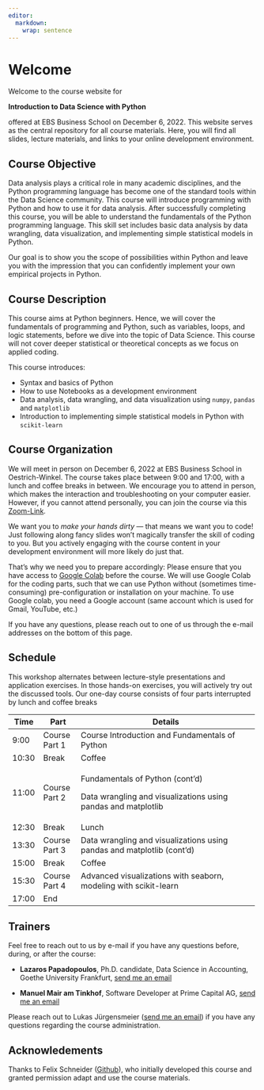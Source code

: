 ```yaml
---
editor: 
  markdown: 
    wrap: sentence
---
```


# Welcome {.unnumbered}

Welcome to the course website for

**Introduction to Data Science with Python**

offered at EBS Business School on December 6, 2022.
This website serves as the central repository for all course materials.
Here, you will find all slides, lecture materials, and links to your online development environment.

## Course Objective

Data analysis plays a critical role in many academic disciplines, and the Python programming language has become one of the standard tools within the Data Science community.
This course will introduce programming with Python and how to use it for data analysis.
After successfully completing this course, you will be able to understand the fundamentals of the Python programming language.
This skill set includes basic data analysis by data wrangling, data visualization, and implementing simple statistical models in Python.

Our goal is to show you the scope of possibilities within Python and leave you with the impression that you can confidently implement your own empirical projects in Python.

## Course Description

This course aims at Python beginners.
Hence, we will cover the fundamentals of programming and Python, such as variables, loops, and logic statements, before we dive into the topic of Data Science.
This course will not cover deeper statistical or theoretical concepts as we focus on applied coding.

This course introduces:

-   Syntax and basics of Python
-   How to use Notebooks as a development environment
-   Data analysis, data wrangling, and data visualization using `numpy`, `pandas` and `matplotlib`
-   Introduction to implementing simple statistical models in Python with `scikit-learn`


## Course Organization

We will meet in person on December 6, 2022 at EBS Business School in Oestrich-Winkel.
The course takes place between 9:00 and 17:00, with a lunch and coffee breaks in between.
We encourage you to attend in person, which makes the interaction and troubleshooting on your computer easier.
However, if you cannot attend personally, you can join the course via this [Zoom-Link](https://uni-frankfurt.zoom.us/j/6100021376).

We want you to *make your hands dirty* --- that means we want you to code!
Just following along fancy slides won't magically transfer the skill of coding to you.
But you actively engaging with the course content in your development environment will more likely do just that.

That's why we need you to prepare accordingly: Please ensure that you have access to [Google Colab](https://colab.research.google.com/) before the course.
We will use Google Colab for the coding parts, such that we can use Python without (sometimes time-consuming) pre-configuration or installation on your machine.
To use Google colab, you need a Google account (same account which is used for Gmail, YouTube, etc.)

If you have any questions, please reach out to one of us through the e-mail addresses on the bottom of this page.

## Schedule

This workshop alternates between lecture-style presentations and application exercises.
In those hands-on exercises, you will actively try out the discussed tools.
Our one-day course consists of four parts interrupted by lunch and coffee breaks

+-----------+---------------+------------------------------------------------------------------------+
| Time      | Part          | Details                                                                |
+===========+===============+========================================================================+
| 9:00      | Course Part 1 | Course Introduction and Fundamentals of Python                         |
+-----------+---------------+------------------------------------------------------------------------+
| 10:30     | Break         | Coffee                                                                 |
+-----------+---------------+------------------------------------------------------------------------+
| 11:00     | Course Part 2 | Fundamentals of Python (cont'd)                                        |
|           |               |                                                                        |
|           |               | Data wrangling and visualizations using pandas and matplotlib          |
+-----------+---------------+------------------------------------------------------------------------+
| 12:30     | Break         | Lunch                                                                  |
+-----------+---------------+------------------------------------------------------------------------+
| 13:30     | Course Part 3 | Data wrangling and visualizations using pandas and matplotlib (cont'd) |
+-----------+---------------+------------------------------------------------------------------------+
| 15:00     | Break         | Coffee                                                                 |
+-----------+---------------+------------------------------------------------------------------------+
| 15:30     | Course Part 4 | Advanced visualizations with seaborn, modeling with scikit-learn       |
+-----------+---------------+------------------------------------------------------------------------+
| 17:00     | End           |                                                                        |
+-----------+---------------+------------------------------------------------------------------------+

<!-- ## Readings -->

<!-- The course is self-contained, and you will most likely get all the necessary information for the application exercises from the slides. -->

<!-- If you want to read more about given topics, we provide links to chapters in open source Data Science/Tidyverse/R textbooks. -->

<!-- You will find the links on the following pages right beside the link to each chapter's slides. -->

<!-- ::: reading -->

<!-- We suggest two textbook references: -->

<!-- -   **R4DS**: Wickham, H., Grolemund, G. (2017), "R for Data Science: Import, Tidy, Transform, Visualize, and Model Data", available at [r4ds.had.co.nz](https://r4ds.had.co.nz/) -->

<!-- -   **IMS**: Çetinkaya-Rundel, M., Hardin, J. (2022), "Introduction to Modern Statistics", available at [openintro-ims.netlify.app](https://openintro-ims.netlify.app/) -->

<!-- ::: -->

## Trainers

<!-- Include a short biography for all teachers and include their email and personal websites -->

Feel free to reach out to us by e-mail if you have any questions before, during, or after the course:

-   **Lazaros Papadopoulos**, Ph.D. candidate, Data Science in Accounting, Goethe University Frankfurt, [send me an email](mailto:papadopoulos@wiwi.uni-frankfurt.de)

-   **Manuel Mair am Tinkhof**, Software Developer at Prime Capital AG, [send me an email](mailto:manuelmairamtinkhof@hotmail.com)

Please reach out to Lukas Jürgensmeier ([send me an email](mailto:juergensmeier@wiwi.uni-frankfurt.de)) if you have any questions regarding the course administration.

<!-- ## License {.unnumbered} -->

<!-- <!-- Describe the course license here. More information on licenses: https://opensource.org/licenses -->

<!-- <a rel="license" href="https://creativecommons.org/licenses/by-sa/4.0/"><img src="https://licensebuttons.net/l/by-sa/4.0/88x31.png" alt="Creative Commons License" style="border-width:0"/></a><br />This online work is licensed under a <a rel="license" href="https://creativecommons.org/licenses/by-sa/4.0/">Creative Commons Attribution-ShareAlike 4.0 International</a>. -->

<!-- Visit [here](https://github.com/rstudio-education/datascience-box/blob/master/LICENSE.md) for more information about the license. -->

## Acknowledements {.unnumbered}

<!-- Include any acknowledgements for the course here, especially if you relied on some materials -->

Thanks to Felix Schneider ([Github](https://github.com/flxmschneider)), who initially developed this course and granted permission adapt and use the course materials.
